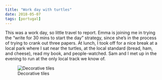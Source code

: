 ```yaml
---
title: "Work day with turtles"
date: 2018-05-07
tags: [portugal]
---
```


This was a work day, so little travel to report. Emma is joining me in trying the “write for 30 mins to start the day” strategy, since she’s in the process of trying to crank out three papers. At lunch, I took off for a nice break at a local park where I sat near the turtles, at the local standard (bread, ham, and cheese), read my book, and people-watched. Sam and I met up in the evening to run at the only local track we know of.

![Decorative tiles](/img/portugal/image40.jpg)
